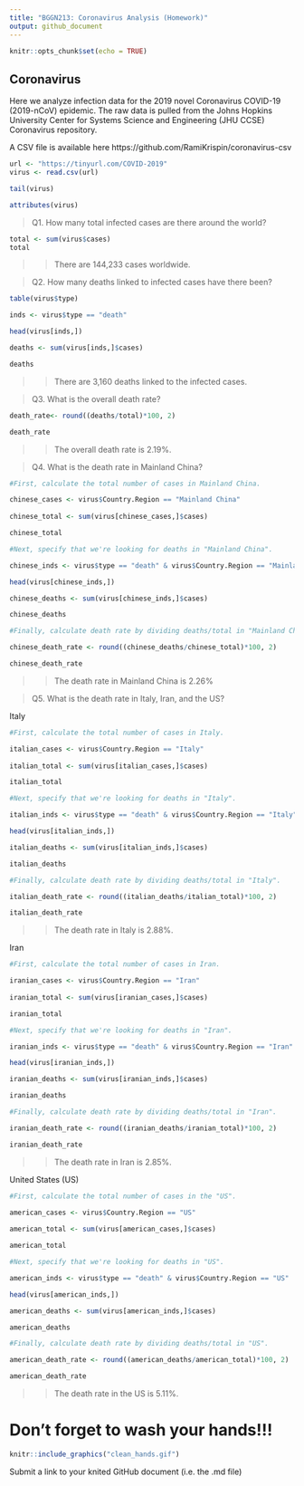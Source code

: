 ```yaml
---
title: "BGGN213: Coronavirus Analysis (Homework)"
output: github_document
---
```


```r
knitr::opts_chunk$set(echo = TRUE)
```

## Coronavirus

Here we analyze infection data for the 2019 novel Coronavirus COVID-19 (2019-nCoV) epidemic. The raw data is pulled from the Johns Hopkins University Center for Systems Science and Engineering (JHU CCSE) Coronavirus repository.

A CSV file is available here https://github.com/RamiKrispin/coronavirus-csv


```r
url <- "https://tinyurl.com/COVID-2019"
virus <- read.csv(url)

tail(virus)
```

```r
attributes(virus)
```


> Q1. How many total infected cases are there around the world?

```r
total <- sum(virus$cases)
total
```

>> There are 144,233 cases worldwide.

> Q2. How many deaths linked to infected cases have there been?

```r
table(virus$type)
```

```r
inds <- virus$type == "death"

head(virus[inds,])

deaths <- sum(virus[inds,]$cases)

deaths
```

>> There are 3,160 deaths linked to the infected cases.

> Q3. What is the overall death rate?


```r
death_rate<- round((deaths/total)*100, 2)

death_rate
```

>> The overall death rate is 2.19%.

> Q4. What is the death rate in Mainland China?

```r

#First, calculate the total number of cases in Mainland China.

chinese_cases <- virus$Country.Region == "Mainland China"
  
chinese_total <- sum(virus[chinese_cases,]$cases)

chinese_total

#Next, specify that we're looking for deaths in "Mainland China".

chinese_inds <- virus$type == "death" & virus$Country.Region == "Mainland China"

head(virus[chinese_inds,])

chinese_deaths <- sum(virus[chinese_inds,]$cases)

chinese_deaths

#Finally, calculate death rate by dividing deaths/total in "Mainland China".

chinese_death_rate <- round((chinese_deaths/chinese_total)*100, 2)

chinese_death_rate

```

>> The death rate in Mainland China is 2.26%

> Q5. What is the death rate in Italy, Iran, and the US?

Italy
```r

#First, calculate the total number of cases in Italy.

italian_cases <- virus$Country.Region == "Italy"
  
italian_total <- sum(virus[italian_cases,]$cases)

italian_total

#Next, specify that we're looking for deaths in "Italy".

italian_inds <- virus$type == "death" & virus$Country.Region == "Italy"

head(virus[italian_inds,])

italian_deaths <- sum(virus[italian_inds,]$cases)

italian_deaths

#Finally, calculate death rate by dividing deaths/total in "Italy".

italian_death_rate <- round((italian_deaths/italian_total)*100, 2)

italian_death_rate

```

>> The death rate in Italy is 2.88%.

Iran

```r

#First, calculate the total number of cases in Iran.

iranian_cases <- virus$Country.Region == "Iran"
  
iranian_total <- sum(virus[iranian_cases,]$cases)

iranian_total

#Next, specify that we're looking for deaths in "Iran".

iranian_inds <- virus$type == "death" & virus$Country.Region == "Iran"

head(virus[iranian_inds,])

iranian_deaths <- sum(virus[iranian_inds,]$cases)

iranian_deaths

#Finally, calculate death rate by dividing deaths/total in "Iran".

iranian_death_rate <- round((iranian_deaths/iranian_total)*100, 2)

iranian_death_rate

```

>> The death rate in Iran is 2.85%.

United States (US)

```r

#First, calculate the total number of cases in the "US".

american_cases <- virus$Country.Region == "US"
  
american_total <- sum(virus[american_cases,]$cases)

american_total

#Next, specify that we're looking for deaths in "US".

american_inds <- virus$type == "death" & virus$Country.Region == "US"

head(virus[american_inds,])

american_deaths <- sum(virus[american_inds,]$cases)

american_deaths

#Finally, calculate death rate by dividing deaths/total in "US".

american_death_rate <- round((american_deaths/american_total)*100, 2)

american_death_rate

```

>> The death rate in the US is 5.11%.

# Don't forget to wash your hands!!!

```r
knitr::include_graphics("clean_hands.gif")
```


Submit a link to your knited GitHub document (i.e. the .md file)